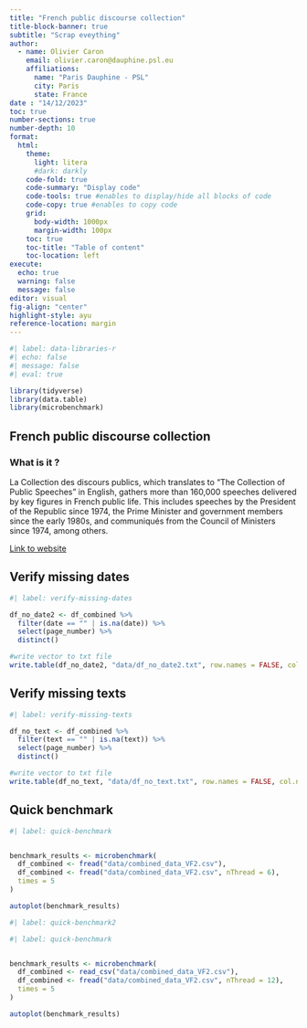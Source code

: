 ```yaml
---
title: "French public discourse collection"
title-block-banner: true
subtitle: "Scrap eveything"
author:
  - name: Olivier Caron
    email: olivier.caron@dauphine.psl.eu
    affiliations: 
      name: "Paris Dauphine - PSL"
      city: Paris
      state: France
date : "14/12/2023"
toc: true
number-sections: true
number-depth: 10
format:
  html:
    theme:
      light: litera
      #dark: darkly
    code-fold: true
    code-summary: "Display code"
    code-tools: true #enables to display/hide all blocks of code
    code-copy: true #enables to copy code
    grid:
      body-width: 1000px
      margin-width: 100px
    toc: true
    toc-title: "Table of content"
    toc-location: left
execute:
  echo: true
  warning: false
  message: false
editor: visual
fig-align: "center"
highlight-style: ayu
reference-location: margin
---
```


```r
#| label: data-libraries-r
#| echo: false
#| message: false
#| eval: true

library(tidyverse)
library(data.table)
library(microbenchmark)
```

## French public discourse collection

### What is it ?

La Collection des discours publics, which translates to "The Collection of Public Speeches" in English, gathers more than 160,000 speeches delivered by key figures in French public life. This includes speeches by the President of the Republic since 1974, the Prime Minister and government members since the early 1980s, and communiqués from the Council of Ministers since 1974, among others.

[Link to website](https://www.vie-publique.fr/discours?page=0 "French public discourse")

## Verify missing dates
```r
#| label: verify-missing-dates

df_no_date2 <- df_combined %>% 
  filter(date == "" | is.na(date)) %>%
  select(page_number) %>%
  distinct()

#write vector to txt file
write.table(df_no_date2, "data/df_no_date2.txt", row.names = FALSE, col.names = FALSE)

```

## Verify missing texts

```r
#| label: verify-missing-texts

df_no_text <- df_combined %>% 
  filter(text == "" | is.na(text)) %>%
  select(page_number) %>%
  distinct()

#write vector to txt file
write.table(df_no_text, "data/df_no_text.txt", row.names = FALSE, col.names = FALSE)


```

## Quick benchmark

```r
#| label: quick-benchmark


benchmark_results <- microbenchmark(
  df_combined <- fread("data/combined_data_VF2.csv"),
  df_combined <- fread("data/combined_data_VF2.csv", nThread = 6),
  times = 5
)

autoplot(benchmark_results)
```


```r
#| label: quick-benchmark2

#| label: quick-benchmark


benchmark_results <- microbenchmark(
  df_combined <- read_csv("data/combined_data_VF2.csv"),
  df_combined <- fread("data/combined_data_VF2.csv", nThread = 12),
  times = 5
)

autoplot(benchmark_results)
```



